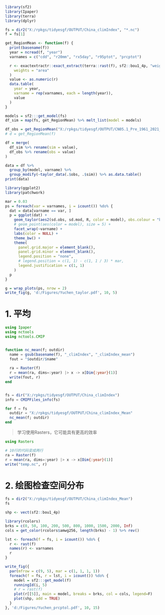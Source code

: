 ```r
library(sf2)
library(Ipaper)
library(terra)
library(dplyr)

fs = dir2("X:/rpkgs/tidyesgf/OUTPUT/China_climIndex", "*.nc")
f = fs[1]
```

```r
get_RegionMean <- function(f) {
  print(basename(f))
  year = ncread(f, "year")
  varnames = c("cdd", "r20mm", "rx5day", "r95ptot", "prcptot")

  r <- exactextractr::exact_extract(terra::rast(f), sf2::bou1_4p, "weighted_mean",
    weights = "area"
  )
  value <- as.numeric(r)
  data.table(
    year = year,
    varname = rep(varnames, each = length(year)),
    value
  )
}

models = sf2:::get_model(fs)
df_sim = map(fs, get_RegionMean) %>% melt_list(model = models)

df_obs = get_RegionMean("X:/rpkgs/tidyesgf/OUTPUT/CN05.1_Pre_1961_2021_climIndex.nc")
# d = get_RegionMean(f)

df = merge(
  df_sim %>% rename(sim = value), 
  df_obs %>% rename(obs = value)
)
```

```r
data = df %>%
  group_by(model, varname) %>%
  group_modify(~taylor_data(.$obs, .$sim)) %>% as.data.table()
print(data)
```


```r
library(ggplot2)
library(patchwork)

mar = 0.03
ps = foreach(var = varnames, i = icount()) %do% {
  dat = data[varname == var, ]
  p = ggplot(dat) +
    geom_taylor(aes2(sd.obs, sd.mod, R, color = model), obs.colour = "black", obs.size = 5) +
    # geom_point(aes(color = model), size = 5) +
    facet_wrap(~varname) +
    labs(color = NULL) +
    theme_bw() +
    theme(
      panel.grid.major = element_blank(),
      panel.grid.minor = element_blank(),
      legend.position = "none",
      # legend.position = c(1, 1) - c(1, 1 / 3) * mar,
      legend.justification = c(1, 1)
    )
  p  
}

g = wrap_plots(ps, nrow = 2)
write_fig(g, 'd:/Figures/Yuchen_taylor.pdf', 10, 5)
```

# 1. 平均
```julia
using Ipaper
using nctools
using nctools.CMIP


function nc_mean(f; outdir)
  name = gsub(basename(f), "_climIndex", "_climIndex_mean")
  fout = "$outdir/$name"
  
  ra = Raster(f)
  r = mean(ra, dims=:year) |> x -> x[Dim{:year}(1)]
  write(fout, r)
end


fs = dir("X:/rpkgs/tidyesgf/OUTPUT/China_climIndex")
info = CMIPFiles_info(fs)

for f = fs
  outdir = "X:/rpkgs/tidyesgf/OUTPUT/China_climIndex_Mean"
  nc_mean(f; outdir)
end
```

> 学习使用Rasters，它可能具有更高的效率

```julia
using Rasters

# 10行的代码变成两行
ra = Raster(f)
r = mean(ra, dims=:year) |> x -> x[Dim{:year}(1)]
write("temp.nc", r)
```


# 2. 绘图检查空间分布

```r
fs = dir2("X:/rpkgs/tidyesgf/OUTPUT/China_climIndex_Mean")
fs
```

```r
shp <- vect(sf2::bou1_4p)

library(rcolors)
brks = c(0, 50, 100, 200, 500, 800, 1000, 1500, 2000, Inf) 
cols = get_color(rcolors$amwg256, length(brks) - 1) %>% rev()

lst <- foreach(f = fs, i = icount()) %do% {
  r <- rast(f)
  names(r) <- varnames
  r
}

write_fig({
  par(mfrow = c(9, 5), mar = c(1, 1, 1, 1))
  foreach(f = fs, r = lst, i = icount()) %do% {
    model = sf2:::get_model(f)
    runningId(i, 5)
    # r = rast(f)
    plot(r[[5]], main = model, breaks = brks, col = cols, legend=F)
    plot(shp, add = TRUE)
  }
}, 'd:/Figures/Yuchen_prcptol.pdf', 10, 15)
```
